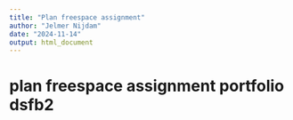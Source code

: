 ```yaml
---
title: "Plan freespace assignment"
author: "Jelmer Nijdam"
date: "2024-11-14"
output: html_document
---
```

# plan freespace assignment portfolio dsfb2